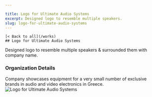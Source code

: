 ```yaml
---

title: Logo for Ultimate Audio Systems
excerpt: Designed logo to resemble multiple speakers.
slug: logo-for-ultimate-audio-systems
---
```




    [< Back to all](/works)
    ## Logo for Ultimate Audio Systems
    

  <div className="work-detail" data-id="8" data-disabled="0"
  data-featured="0" data-category="1" >
    Designed logo to resemble multiple speakers & surrounded them with company name.
    <h3>Organization Details</h3>Company showcases equipment for a very small number of exclusive brands in audio and video electronics in Greece. 
    <Image className="workImage" src={'/images/logo_uas.png'} alt='Logo for Ultimate Audio Systems' width={279} height={210} layout="intrinsic" />
    <TechList title="Technologies" software={["Photoshop"]} />
  </div>

   
    
